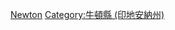 {{US county navigation box
| template_name  = 牛頓縣 (印地安納州)
| listclass = hlist
| county         = 牛頓縣
| state          = 印地安納州
| map_image      = Map of Indiana highlighting Newton County.svg
| map_caption    = 牛頓縣位於印地安納州的位置
| map_size       = 75x75
| seat           = 肯特蘭

| title1 = {{tsl|en|Incorporated town||鎮}}
| body1  =
* [[布魯克 (印地安納州)|布魯克]] 
* [[古德蘭 (印地安納州)|古德蘭]] 
* [[肯特蘭 (印地安納州)|肯特蘭]] 
* [[摩洛哥 (印地安納州)|摩洛哥]] 
* [[阿伊爾山 (印地安納州)|阿伊爾山]]

| title2 = [[行政鎮區]]
| body2  =
* [[比弗鎮區 (印地安納州牛頓縣)|比弗鎮區]] 
* [[考非鎮區 (印地安納州牛頓縣)|考非鎮區]] 
* [[格蘭特鎮區 (印地安納州牛頓縣)|格蘭特鎮區]] 
* [[易洛魁鎮區 (印地安納州牛頓縣)|易洛魁鎮區]] 
* [[傑克遜鎮區 (印地安納州牛頓縣)|傑克遜鎮區]] 
* [[傑夫遜鎮區 (印地安納州牛頓縣)|傑夫遜鎮區]] 
* [[拉克鎮區 (印地安納州牛頓縣)|拉克鎮區]] 
* [[林肯鎮區 (印地安納州牛頓縣)|林肯鎮區]] 
* [[麥克里蘭鎮區 (印地安納州牛頓縣)|麥克里蘭鎮區]] 
* [[華盛頓鎮區 (印地安納州牛頓縣)|華盛頓鎮區]]

| title3 = [[普查规定居民点]]
| body3  =
* [[拉克村 (印地安納州)|拉克村]] 
* [[羅斯洛恩 (印地安納州)|羅斯勞]]‡ 

| title4 = [[非建制地區]]
| body4  = 
* [[依德 (印地安納州)|依德]] 
* [[比弗城 (印地安納州)|比弗城]] 
* [[康拉 (印地安納州)|康拉]] 
* [[埃夫納 (伊利諾伊州)|埃夫納]]‡ 
* [[依諾思 (印地安納州)|依諾思]] 
* [[弗斯曼 (印地安納州)|弗斯曼]]
* [[牛頓 (印地安納州)|牛頓]]
* [[潘布魯克 (印地安納州)|潘布魯克]]
* [[佩西詹克遜 (印地安納州)|佩西詹克遜]]
* [[佩金 (印地安納州)|佩金]] 
* [[蘇馬瓦度假村 (印地安納州)|蘇馬瓦渡假村]] 
* [[泰耶 (印地安納州)|泰耶]]

| title5 = 腳註
| body5  = ‡該定居點同時包含於兩個縣

}}<noinclude>
[[Category:印第安納州縣份導航模板|Newton]]
[[Category:牛頓縣 (印地安納州)]]
</noinclude>